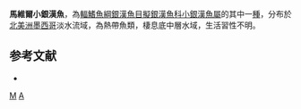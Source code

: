 {{Speciesbox 
| status = NE
| status_system = IUCN3.1
| taxon = Atherinella marvelae
| authority =  [[Chernoff|Chernoff]] & [[Miller|Miller]], 1982
| synonyms = *''Archomenidia marvelae'', Chernoff & Miller, 1982
}}
'''馬維爾小銀漢魚'''，為[[輻鰭魚綱|輻鰭魚綱]][[銀漢魚目|銀漢魚目]][[擬銀漢魚科|擬銀漢魚科]][[小銀漢魚屬|小銀漢魚屬]]的其中一[[種|種]]，分布於[[北美洲|北美洲]][[墨西哥|墨西哥]]淡水流域，為熱帶魚類，棲息底中層水域，生活習性不明。

==参考文献==
*{{FishBase_species|genus=Atherinella|species=marvelae|year=2016|month=3}}

{{Taxonbar|from=Q6411996}}

[[Category:小銀漢魚屬|M]]
[[Category:1982年描述的鱼类|A]]